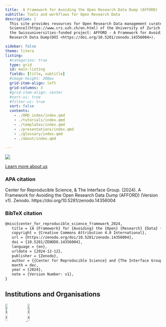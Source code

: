 ```yaml
---
title:  A Framework for Avoiding the Open Research Data Dump (AFFORD)
subtitle: Tools and workflows for Open Research Data 
description: | 
  This site provides resources for Open Research Data management curated and developed by the [Center for Reproducible 
  Science](https://www.crs.uzh.ch/en.html) of the University of Zurich for
  the Swissuniversities-funded project: AFFORD - A Framework for Avoiding the Open
  Research Data Dump(DOI <https://doi.org/10.5281/zenodo.14356004>).

sidebar: false
theme: litera
listing:
  #categories: true
  type: grid
  id: main-listing
  fields: [title, subtitle]
  #image-height: 200px
  grid-item-align: left
  grid-columns: 3
  #grid-item-align: center
  #sort-ui: true
  #filter-ui: true
  sort: false  
  contents:
    - ./ORD_index/index.qmd 
    - ./tutorials/index.qmd
    - ./templates/index.qmd
    - ./presentations/index.qmd
    - ./glossary/index.qmd
    - ./about/index.qmd
    
---
```



![](assets/picture_OpenScience.png)

::: {#main-listing}
:::

[Learn more about us](/about/index.html)


::: {.callout-note appearance="minimal" collapse="true"}
### APA citation

Center for Reproducible Science, & The Interface Group. (2024). A Framework for Avoiding the Open Research Data Dump (AFFORD) (Version v1). Zenodo. https://doi.org/10.5281/zenodo.14356004
:::

::: {.callout-note appearance="minimal" collapse="true"}
### BibTeX citation

``` markdown
@misc{center_for_reproducible_science_framework_2024,
   title = {A {Framework} for {Avoiding} the {Open} {Research} {Data} {Dump} ({AFFORD})},
   copyright = {Creative Commons Attribution 4.0 International},
   url = {https://zenodo.org/doi/10.5281/zenodo.14356004},
   doi = {10.5281/ZENODO.14356004},
   language = {en},
   urldate = {2024-12-12},
   publisher = {Zenodo},
   author = {{Center for Reproducible Science} and {The Interface Group}},
   month = dec,
   year = {2024},
   note = {Version Number: v1},
}

```
:::


## Institutions and Organisations

::: institutions
<a href="https://www.uzh.ch/en.html" target="_blank"> <img src="assets/logos/uzh_logo.png" alt="University of Zurich" style="width: 12%; margin-right: 1.5%;"/> </a> <a href="https://www.crs.uzh.ch/en.html" target="_blank"> <img src="assets/logos/CRS_logo.png" alt="Center for Reproducible Science, UZH" style="width: 12%; margin-right: 1.5%;"/>
:::

